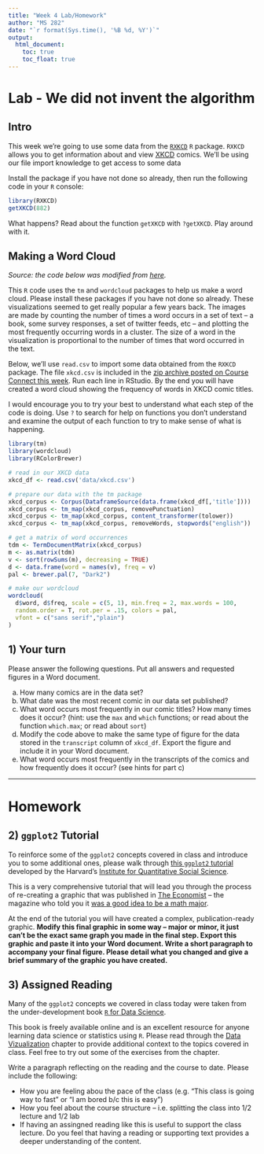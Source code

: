 ```yaml
---
title: "Week 4 Lab/Homework"
author: "MS 282"
date: "`r format(Sys.time(), '%B %d, %Y')`"
output: 
  html_document:
    toc: true
    toc_float: true
---
```



# Lab - We did not invent the algorithm

## Intro

This week we're going to use some data from the [`RXKCD`](https://cran.r-project.org/web/packages/RXKCD/index.html) `R` package. `RXKCD` allows you to get information about and view [XKCD](http://xkcd.com/) comics. We'll be using our file import knowledge to get access to some data 

Install the package if you have not done so already, then run the following code in your `R` console:

```r
library(RXKCD)
getXKCD(882)
```

What happens? Read about the function `getXKCD` with `?getXKCD`. Play around with it. 

## Making a Word Cloud

*Source: the code below was modified from [here](http://onertipaday.blogspot.com/2011/07/word-cloud-in-r.html).* 

This `R` code uses the `tm` and `wordcloud` packages to help us make a word cloud. Please install these packages if you have not done so already. These visualizations seemed to get really popular a few years back. The images are made by counting the number of times a word occurs in a set of text -- a book, some survey responses, a set of twitter feeds, etc -- and plotting the most frequently occurring words in a cluster. The size of a word in the visualization is proportional to the number of times that word occurred in the text. 

Below, we'll use `read.csv` to import some data obtained from the `RXKCD` package. The file `xkcd.csv` is included in the [zip archive posted on Course Connect this week](https://courses.aquinas.edu/mod/resource/view.php?id=125940). Run each line in RStudio. By the end you will have created a word cloud showing the frequency of words in XKCD comic titles. 

I would encourage you to try your best to understand what each step of the code is doing. Use `?` to search for help on functions you don't understand and examine the output of each function to try to make sense of what is happening.  


```r
library(tm)
library(wordcloud)
library(RColorBrewer)

# read in our XKCD data
xkcd_df <- read.csv('data/xkcd.csv')

# prepare our data with the tm package
xkcd_corpus <- Corpus(DataframeSource(data.frame(xkcd_df[,'title'])))
xkcd_corpus <- tm_map(xkcd_corpus, removePunctuation)
xkcd_corpus <- tm_map(xkcd_corpus, content_transformer(tolower))
xkcd_corpus <- tm_map(xkcd_corpus, removeWords, stopwords("english"))

# get a matrix of word occurrences
tdm <- TermDocumentMatrix(xkcd_corpus)
m <- as.matrix(tdm)
v <- sort(rowSums(m), decreasing = TRUE)
d <- data.frame(word = names(v), freq = v)
pal <- brewer.pal(7, "Dark2")

# make our wordcloud
wordcloud(
  d$word, d$freq, scale = c(5, 1), min.freq = 2, max.words = 100, 
  random.order = T, rot.per = .15, colors = pal, 
  vfont = c("sans serif","plain")
)
```

## 1) Your turn

Please answer the following questions. Put all answers and requested figures in a Word document. 

a. How many comics are in the data set? 
b. What date was the most recent comic in our data set published?
c. What word occurs most frequently in our comic titles? How many times does it occur? (hint: use the `max` and `which` functions; or read about the function `which.max`; or read about `sort`)
d. Modify the code above to make the same type of figure for the data stored in the `transcript` column of `xkcd_df`. Export the figure and include it in your Word document.
e. What word occurs most frequently in the transcripts of the comics and how frequently does it occur? (see hints for part c)


*************************


# Homework

## 2) `ggplot2` Tutorial

To reinforce some of the `ggplot2` concepts covered in class and introduce you to some additional ones, please walk through [this `ggplot2` tutorial](http://tutorials.iq.harvard.edu/R/Rgraphics/Rgraphics.html) developed by the Harvard’s [Institute for Quantitative Social Science](http://www.iq.harvard.edu/).

This is a very comprehensive tutorial that will lead you through the process of re-creating a graphic that was published in [The Economist](http://www.economist.com/) -- the magazine who told you it [was a good idea to be a math major](http://www.economist.com/blogs/graphicdetail/2015/03/daily-chart-2).

At the end of the tutorial you will have created a complex, publication-ready graphic. **Modify this final graphic in some way -- major or minor, it just can't be the exact same graph you made in the final step. Export this graphic and paste it into your Word document. Write a short paragraph to accompany your final figure. Please detail what you changed and give a brief summary of the graphic you have created.**


## 3) Assigned Reading

Many of the `ggplot2` concepts we covered in class today were taken from the under-development book [`R` for Data Science](http://r4ds.had.co.nz/).

This book is freely available online and is an excellent resource for anyone learning data science or statistics using `R`. Please read through the [Data Vizualization](http://r4ds.had.co.nz/data-visualisation.html) chapter to provide additional context to the topics covered in class. Feel free to try out some of the exercises from the chapter.

Write a paragraph reflecting on the reading and the course to date. Please include the following:

- How you are feeling abou the pace of the class (e.g. "This class is going way to fast" or "I am bored b/c this is easy")
- How you feel about the course structure -- i.e. splitting the class into 1/2 lecture and 1/2 lab
- If having an assingned reading like this is useful to support the class lecture. Do you feel that having a reading or supporting text provides a deeper understanding of the content.  




